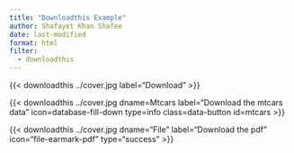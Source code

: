 ```yaml
---
title: "Downloadthis Example"
author: Shafayet Khan Shafee
date: last-modified
format: html
filter: 
  - downloadthis
---
```


{{< downloadthis ../cover.jpg  label="Download" >}}

{{< downloadthis ../cover.jpg dname=Mtcars label="Download the mtcars data" icon=database-fill-down type=info class=data-button id=mtcars >}}

{{< downloadthis ../cover.jpg dname="File" label="Download the pdf" icon="file-earmark-pdf" type="success" >}}

